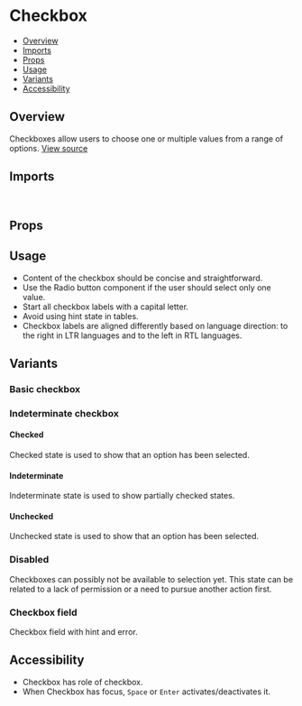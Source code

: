 

<Meta of={CheckboxStories} />

# Checkbox

- [Overview](#overview)
- [Imports](#imports)
- [Props](#props)
- [Usage](#usage)
- [Variants](#variants)
- [Accessibility](#accessibility)

## Overview

Checkboxes allow users to choose one or multiple values from a range of options.
[View source](https://github.com/strapi/design-system/tree/main/packages/strapi-design-system/src/Checkbox)

<Canvas of={CheckboxStories.Base} />

## Imports

```js
import { Checkbox } from '@strapi/design-system';
```

## Props

<ArgsTable of={Checkbox} />

## Usage

- Content of the checkbox should be concise and straightforward.
- Use the Radio button component if the user should select only one value.
- Start all checkbox labels with a capital letter.
- Avoid using hint state in tables.
- Checkbox labels are aligned differently based on language direction: to the right in LTR languages and to the left in RTL languages.

## Variants

### Basic checkbox

<Canvas of={CheckboxStories.Base} />

### Indeterminate checkbox

<Canvas of={CheckboxStories.Indeterminate} />

#### Checked

Checked state is used to show that an option has been selected.

#### Indeterminate

Indeterminate state is used to show partially checked states.

#### Unchecked

Unchecked state is used to show that an option has been selected.

### Disabled

Checkboxes can possibly not be available to selection yet. This state can be related to a lack of permission or a need
to pursue another action first.

<Canvas of={CheckboxStories.Disabled} />

### Checkbox field

Checkbox field with hint and error.

<Canvas of={CheckboxStories.CheckboxField} />

## Accessibility

- Checkbox has role of checkbox.
- When Checkbox has focus, `Space` or `Enter` activates/deactivates it.
